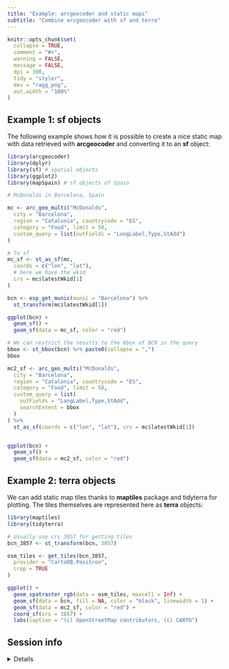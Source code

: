 ```yaml
---
title: "Example: arcgeocoder and static maps"
subtitle: "Combine arcgeocoder with sf and terra"
---
```


```r
knitr::opts_chunk$set(
  collapse = TRUE,
  comment = "#>",
  warning = FALSE,
  message = FALSE,
  dpi = 300,
  tidy = "styler",
  dev = "ragg_png",
  out.width = "100%"
)
```

## Example 1: sf objects

The following example shows how it is possible to create a nice static map with
data retrieved with **arcgeocoder** and converting it to an **sf** object:

```r
library(arcgeocoder)
library(dplyr)
library(sf) # spatial objects
library(ggplot2)
library(mapSpain) # sf objects of Spain

# McDonalds in Barcelona, Spain

mc <- arc_geo_multi("McDonalds",
  city = "Barcelona",
  region = "Catalonia", countrycode = "ES",
  category = "Food", limit = 50,
  custom_query = list(outFields = "LongLabel,Type,StAdd")
)

# To sf
mc_sf <- st_as_sf(mc,
  coords = c("lon", "lat"),
  # here we have the wkid
  crs = mc$latestWkid[1]
)

bcn <- esp_get_munic(munic = "Barcelona") %>%
  st_transform(mc$latestWkid[1])

ggplot(bcn) +
  geom_sf() +
  geom_sf(data = mc_sf, color = "red")

# We can restrict the results to the bbox of BCN in the query
bbox <- st_bbox(bcn) %>% paste0(collapse = ",")
bbox

mc2_sf <- arc_geo_multi("McDonalds",
  city = "Barcelona",
  region = "Catalonia", countrycode = "ES",
  category = "Food", limit = 50,
  custom_query = list(
    outFields = "LongLabel,Type,StAdd",
    searchExtent = bbox
  )
) %>%
  st_as_sf(coords = c("lon", "lat"), crs = mc$latestWkid[1])


ggplot(bcn) +
  geom_sf() +
  geom_sf(data = mc2_sf, color = "red")
```

## Example 2: terra objects

We can add static map tiles thanks to **maptiles** package and tidyterra for
plotting. The tiles themselves are represented here as **terra** objects:

```r
library(maptiles)
library(tidyterra)

# Usually use crs 3857 for getting tiles
bcn_3857 <- st_transform(bcn, 3857)

osm_tiles <- get_tiles(bcn_3857,
  provider = "CartoDB.Positron",
  crop = TRUE
)

ggplot() +
  geom_spatraster_rgb(data = osm_tiles, maxcell = Inf) +
  geom_sf(data = bcn, fill = NA, color = "black", linewidth = 1) +
  geom_sf(data = mc2_sf, color = "red") +
  coord_sf(crs = 3857) +
  labs(caption = "(c) OpenStreetMap contributors, (c) CARTO")
```

## Session info

<details>
  <summary>Details</summary>
  
```r
if (!require("sessioninfo")) {
  install.packages("sessioninfo")
}
sessioninfo::session_info()
```
</details>

